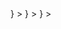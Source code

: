 <CardGroup cols={4}>
  <Card
    title="Slack"
    href="/cloud/guides/enable-slack-alerts"
    icon={
      <svg
        width="30"
        height="30"
        viewBox="0 0 41 40"
        fill="none"
        xmlns="http://www.w3.org/2000/svg"
      >
        <path
          fill-rule="evenodd"
          clip-rule="evenodd"
          d="M15.3771 0C14.8514 0.000491721 14.3308 0.104369 13.8453 0.30572C13.3598 0.50707 12.9188 0.801932 12.5475 1.17345C12.1763 1.54497 11.882 1.98587 11.6816 2.47093C11.4812 2.95599 11.3785 3.47573 11.3795 4.0004C11.379 4.52524 11.4821 5.04501 11.6829 5.53009C11.8838 6.01518 12.1784 6.45606 12.55 6.82753C12.9215 7.199 13.3628 7.49382 13.8485 7.69512C14.3342 7.89642 14.8549 8.00026 15.3809 8.00075H19.3823V4.0004C19.3813 2.94038 18.9592 1.92399 18.2084 1.17409C17.4576 0.424197 16.4394 0.00198458 15.3771 0ZM15.3771 10.6664H4.71053C4.18475 10.6669 3.66425 10.7708 3.17872 10.9722C2.6932 11.1735 2.25218 11.4684 1.88091 11.8399C1.50965 12.2114 1.21541 12.6523 1.015 13.1374C0.814592 13.6224 0.71191 14.1421 0.712898 14.6668C0.71191 15.1915 0.814592 15.7112 1.015 16.1963C1.21541 16.6813 1.50965 17.1222 1.88091 17.4937C2.25218 17.8652 2.6932 18.1601 3.17872 18.3614C3.66425 18.5628 4.18475 18.6667 4.71053 18.6672H15.3771C15.9032 18.6672 16.4242 18.5637 16.9101 18.3625C17.3961 18.1614 17.8376 17.8666 18.2092 17.495C18.5809 17.1235 18.8755 16.6824 19.0761 16.1971C19.2768 15.7118 19.3795 15.1918 19.3785 14.6668C19.379 14.142 19.2759 13.6222 19.0751 13.1371C18.8743 12.652 18.5797 12.2112 18.2081 11.8397C17.8366 11.4682 17.3953 11.1734 16.9095 10.9721C16.4238 10.7708 15.9031 10.6669 15.3771 10.6664Z"
          fill="#36C5F0"
        />
        <path
          fill-rule="evenodd"
          clip-rule="evenodd"
          d="M40.7085 14.6668C40.7085 13.6071 40.2871 12.5908 39.5369 11.8408C38.7867 11.0908 37.769 10.6684 36.7071 10.6664C36.1811 10.6669 35.6604 10.7708 35.1747 10.9721C34.6889 11.1734 34.2477 11.4682 33.8761 11.8397C33.5046 12.2112 33.2099 12.652 33.0091 13.1371C32.8083 13.6222 32.7052 14.142 32.7057 14.6668V18.6672H36.7071C37.233 18.6667 37.7537 18.5628 38.2395 18.3615C38.7252 18.1602 39.1665 17.8654 39.538 17.4939C39.9096 17.1225 40.2042 16.6816 40.405 16.1966C40.6059 15.7115 40.709 15.1917 40.7085 14.6668ZM30.0381 14.6668V4.0004C30.0391 2.94107 29.6186 1.92466 28.869 1.17455C28.1194 0.42444 27.102 0.00198701 26.0405 0C25.5145 0.000492119 24.9938 0.10437 24.5081 0.305674C24.0223 0.506978 23.5811 0.801752 23.2095 1.17322C22.8379 1.54469 22.5433 1.98557 22.3425 2.47065C22.1417 2.95574 22.0386 3.47555 22.0391 4.0004V14.6668C22.0381 15.7261 22.4586 16.7425 23.2082 17.4926C23.9578 18.2427 24.9751 18.6652 26.0367 18.6672C26.5628 18.6672 27.0837 18.5637 27.5697 18.3625C28.0557 18.1614 28.4971 17.8666 28.8688 17.495C29.2405 17.1235 29.535 16.6824 29.7357 16.1971C29.9363 15.7118 30.0391 15.1918 30.0381 14.6668Z"
          fill="#33B989"
        />
        <path
          fill-rule="evenodd"
          clip-rule="evenodd"
          d="M26.0367 40.0001C26.5627 39.9996 27.0834 39.8957 27.5691 39.6944C28.0549 39.4931 28.4961 39.1983 28.8677 38.8268C29.2392 38.4554 29.5339 38.0145 29.7347 37.5294C29.9355 37.0444 30.0386 36.5245 30.0381 35.9997C30.0386 35.475 29.9354 34.9554 29.7346 34.4706C29.5337 33.9857 29.239 33.545 28.8674 33.1739C28.4958 32.8027 28.0546 32.5083 27.5688 32.3074C27.0831 32.1065 26.5625 32.0031 26.0367 32.0031H22.0391V35.9922C22.0376 36.5174 22.1398 37.0377 22.34 37.5234C22.5401 38.0091 22.8343 38.4506 23.2055 38.8228C23.5768 39.1951 24.0179 39.4906 24.5037 39.6926C24.9895 39.8946 25.5104 39.9991 26.0367 40.0001ZM26.0367 29.3299H36.7071C37.7687 29.3289 38.7864 28.9074 39.5367 28.158C40.287 27.4086 40.7085 26.3926 40.7085 25.3332C40.709 24.8084 40.6059 24.2886 40.405 23.8035C40.2042 23.3185 39.9096 22.8776 39.538 22.5061C39.1665 22.1346 38.7252 21.8398 38.2395 21.6385C37.7538 21.4372 37.233 21.3334 36.7071 21.3329H26.0405C25.5147 21.3329 24.9941 21.4363 24.5083 21.6372C24.0226 21.8381 23.5814 22.1325 23.2098 22.5037C22.8381 22.8749 22.5435 23.3155 22.3426 23.8003C22.1417 24.2852 22.0386 24.8049 22.0391 25.3295C22.0381 25.8542 22.1407 26.3739 22.3411 26.859C22.5415 27.344 22.8358 27.7849 23.2071 28.1564C23.5784 28.528 24.0193 28.8228 24.5049 29.0242C24.9904 29.2255 25.5109 29.3294 26.0367 29.3299Z"
          fill="#ECB22E"
        />
        <path
          fill-rule="evenodd"
          clip-rule="evenodd"
          d="M0.712898 25.3321C0.712404 25.8565 0.815425 26.3758 1.01606 26.8604C1.21669 27.3451 1.51103 27.7855 1.88224 28.1566C2.25346 28.5277 2.69427 28.8223 3.17955 29.0234C3.66483 29.2245 4.18506 29.3283 4.71053 29.3288C5.23632 29.3288 5.75695 29.2253 6.24266 29.0244C6.72838 28.8236 7.16969 28.5291 7.5413 28.158C7.91291 27.7868 8.20758 27.3462 8.40845 26.8613C8.60931 26.3764 8.71242 25.8568 8.71193 25.3321V21.3318H4.71053C4.18475 21.3322 3.66425 21.4361 3.17872 21.6375C2.6932 21.8388 2.25218 22.1337 1.88091 22.5052C1.50965 22.8767 1.21541 23.3176 1.015 23.8027C0.814592 24.2877 0.71191 24.8074 0.712898 25.3321ZM11.3795 25.3321V35.9911C11.3785 37.0504 11.799 38.0667 12.5486 38.8169C13.2982 39.567 14.3156 39.9895 15.3771 39.9915C15.9031 39.991 16.4238 39.8871 16.9095 39.6858C17.3953 39.4845 17.8366 39.1897 18.2081 38.8182C18.5797 38.4467 18.8743 38.0059 19.0751 37.5208C19.2759 37.0357 19.379 36.5159 19.3785 35.9911V25.3284C19.3795 24.8037 19.2769 24.284 19.0765 23.7989C18.8761 23.3139 18.5818 22.873 18.2106 22.5015C17.8393 22.1299 17.3983 21.8351 16.9128 21.6337C16.4272 21.4324 15.9067 21.3285 15.3809 21.328C14.855 21.3275 14.3341 21.4306 13.8482 21.6313C13.3622 21.832 12.9208 22.1264 12.5491 22.4977C12.1774 22.869 11.8827 23.3098 11.682 23.7949C11.4813 24.28 11.3785 24.7998 11.3795 25.3246"
          fill="#E01E5A"
        />
      </svg>
    }
  ></Card>
  <Card
    title="MS Teams"
    href="/cloud/guides/enable-slack-alerts"
    icon={
        <svg fill="none" height="38" viewBox="0 0 24 24" width="38" xmlns="http://www.w3.org/2000/svg" xmlns:xlink="http://www.w3.org/1999/xlink"><linearGradient id="a" gradientUnits="userSpaceOnUse" x1="3.7776" x2="10.1295" y1="6.40553" y2="17.7764"><stop offset="0" stop-color="#5a62c3"/><stop offset=".5" stop-color="#4d55bd"/><stop offset="1" stop-color="#3940ab"/></linearGradient><path d="m15.9501 9.75h5.1661c.4881 0 .8837.3828.8837.855v4.5526c0 1.7355-1.4541 3.1424-3.2479 3.1424h-.0153c-1.7938.0002-3.2482-1.4064-3.2484-3.1419 0-.0002 0-.0003 0-.0005v-4.9607c0-.24684.2068-.4469.4618-.4469z" fill="#5059c9"/><path d="m19.4419 8.85005c1.1559 0 2.093-.90662 2.093-2.025s-.9371-2.025-2.093-2.025-2.093.90662-2.093 2.025.9371 2.025 2.093 2.025z" fill="#5059c9"/><path d="m12.9302 8.85001c1.6697 0 3.0233-1.30957 3.0233-2.92501 0-1.61543-1.3536-2.925-3.0233-2.925s-3.02322 1.30957-3.02322 2.925c0 1.61544 1.35352 2.92501 3.02322 2.92501z" fill="#7b83eb"/><path d="m16.9613 9.75h-8.52746c-.48226.01155-.86375.3988-.85256.8654v5.1925c-.06734 2.8 2.2223 5.1236 5.11632 5.1921 2.8939-.0685 5.1836-2.3921 5.1162-5.1921v-5.1925c.0112-.4666-.3703-.85385-.8525-.8654z" fill="#7b83eb"/><g fill="#000"><path d="m13.1627 9.75v7.2765c-.0023.3337-.2113.6335-.5302.7605-.1016.0416-.2107.063-.321.063h-4.3209c-.06046-.1485-.11627-.297-.16279-.45-.16281-.5164-.24589-1.0531-.24652-1.593v-5.193c-.01118-.4658.36969-.85245.85117-.864z" opacity=".1"/><path d="m12.6976 9.75v7.7265c0 .1067-.0222.2123-.0651.3105-.1313.3086-.4412.5108-.7861.513h-3.63719c-.07907-.1485-.15349-.297-.21861-.45s-.11627-.297-.16279-.45c-.16281-.5163-.24589-1.0531-.24652-1.593v-5.193c-.01118-.4658.36969-.85245.85117-.864z" opacity=".2"/><path d="m12.6976 9.75v6.8265c-.0036.4534-.3826.8201-.8512.8235h-4.01859c-.16281-.5163-.24589-1.0531-.24652-1.593v-5.193c-.01118-.4658.36969-.85245.85117-.864z" opacity=".2"/><path d="m12.2325 9.75v6.8265c-.0036.4534-.3826.8201-.8512.8235h-3.55349c-.16281-.5163-.24589-1.0531-.24652-1.593v-5.193c-.01118-.4658.36969-.85245.85117-.864z" opacity=".2"/><path d="m13.1628 7.42359v1.4175c-.0791.0045-.1535.009-.2325.009-.0791 0-.1535-.00449-.2326-.009-.157-.01008-.3127-.03418-.4651-.072-.9419-.2158-1.72-.85487-2.093-1.719-.0642-.14511-.1141-.29579-.14888-.44999h2.32098c.4693.00172.8493.36939.8511.82349z" opacity=".1"/><path d="m12.6978 7.87354v.9675c-.157-.01008-.3127-.03418-.4651-.07199-.9419-.2158-1.72-.85488-2.0931-1.719h1.707c.4694.00172.8494.3694.8512.82349z" opacity=".2"/><path d="m12.6978 7.87354v.9675c-.157-.01008-.3127-.03418-.4651-.07199-.9419-.2158-1.72-.85488-2.0931-1.719h1.707c.4694.00172.8494.3694.8512.82349z" opacity=".2"/><path d="m12.2327 7.87355v.8955c-.9419-.2158-1.72-.85488-2.0931-1.719h1.2419c.4694.00173.8494.36941.8512.8235z" opacity=".2"/></g><path d="m2.85255 7.05005h8.52745c.4709 0 .8525.3693.8525.82484v8.25031c0 .4555-.3817.8248-.8525.8248h-8.52745c-.47085 0-.85255-.3693-.85255-.8248v-8.25031c0-.45554.38171-.82484.85255-.82484z" fill="url(#a)"/><path d="m9.36 10.19h-1.70466v4.491h-1.08604v-4.491h-1.69674v-.87115h4.48744z" fill="#fff"/></svg>
    }
  ></Card>
  <Card
    title="PagerDuty"
    href="/cloud/guides/enable-slack-alerts"
    icon={
        <svg xmlns="http://www.w3.org/2000/svg" height="45" viewBox="0 0 80 80" width="45" fill="#25c151"><path d="M6.704 59.217H0v-33.65c0-3.455 1.418-5.544 2.604-6.704 2.63-2.58 6.2-2.656 6.782-2.656h10.546c3.765 0 5.93 1.52 7.117 2.8 2.346 2.553 2.372 5.853 2.32 6.73v12.687c0 3.662-1.496 5.828-2.733 6.988-2.553 2.398-5.93 2.45-6.73 2.424H6.704zm13.46-18.102c.36 0 1.367-.103 1.908-.62.413-.387.62-1.083.62-2.1v-13.02c0-.36-.077-1.315-.593-1.857-.5-.516-1.444-.62-2.166-.62h-10.6c-2.63 0-2.63 1.985-2.63 2.656v15.55zM57.296 4.783H64V38.46c0 3.455-1.418 5.544-2.604 6.704-2.63 2.58-6.2 2.656-6.782 2.656H44.068c-3.765 0-5.93-1.52-7.117-2.8-2.346-2.553-2.372-5.853-2.32-6.73V25.62c0-3.662 1.496-5.828 2.733-6.988 2.553-2.398 5.93-2.45 6.73-2.424h13.202zM43.836 22.9c-.36 0-1.367.103-1.908.62-.413.387-.62 1.083-.62 2.1v13.02c0 .36.077 1.315.593 1.857.5.516 1.444.62 2.166.62h10.598c2.656-.026 2.656-2 2.656-2.682V22.9z"/></svg>
    }
  ></Card>
  <Card
    title="Ask us"
    href="https://t2taztilhde.typeform.com/to/mdJoO9lA"
    icon="plus"
    iconType="solid"
    color="#F2386C"
  ></Card>
</CardGroup>